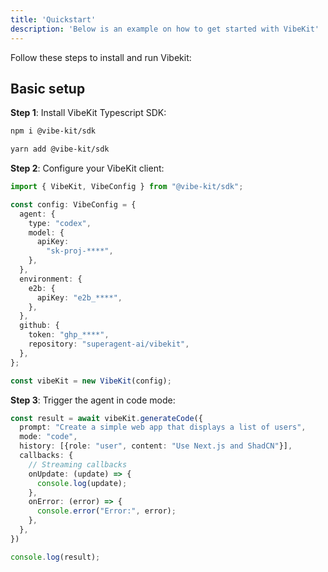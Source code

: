 ```yaml
---
title: 'Quickstart'
description: 'Below is an example on how to get started with VibeKit'
---
```

Follow these steps to install and run Vibekit:

## Basic setup

**Step 1**: Install VibeKit Typescript SDK:

<CodeGroup>

  ```bash npm
  npm i @vibe-kit/sdk
  ```

```bash yarn
yarn add @vibe-kit/sdk
```

</CodeGroup>

**Step 2**: Configure your VibeKit client:

```typescript
import { VibeKit, VibeConfig } from "@vibe-kit/sdk";

const config: VibeConfig = {
  agent: {
    type: "codex",
    model: {
      apiKey:
        "sk-proj-****",
    },
  },
  environment: {
    e2b: {
      apiKey: "e2b_****",
    },
  },
  github: {
    token: "ghp_****",
    repository: "superagent-ai/vibekit",
  },
};

const vibeKit = new VibeKit(config);

```

**Step 3**: Trigger the agent in code mode:

```typescript
const result = await vibeKit.generateCode({
  prompt: "Create a simple web app that displays a list of users",
  mode: "code",
  history: [{role: "user", content: "Use Next.js and ShadCN"}],
  callbacks: {
    // Streaming callbacks
    onUpdate: (update) => {
      console.log(update);
    },
    onError: (error) => {
      console.error("Error:", error);
    },
  },
})

console.log(result);

```
